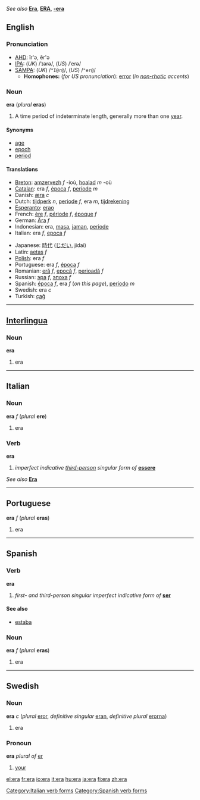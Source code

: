 ''See also'' '''[[Era]]''', '''[[ERA]]''', '''[[-era]]'''

==English==
===Pronunciation===
*[[AHD]]: îr'ə, ĕr'ə
*[[IPA]]: (''UK'') /ˈɪərə/, (''US'') /ˈerə/
*[[SAMPA]]: (''UK'') /<tt>"I@r@</tt>/, (''US'') /<tt>"er@</tt>/
**'''Homophones:''' (''for US pronunciation''): [[error]] (''in [[non-rhotic]] accents'')

===Noun===
'''era''' (''plural'' '''eras''')
#A time period of indeterminate length, generally more than one [[year]].

====Synonyms====
*[[age]]
*[[epoch]]
*[[period]]

====Translations====
{{top}}
*[[Breton]]: [[amzervezh]] ''f'' -ioù, [[hoalad]] ''m'' -où
*[[Catalan]]: era ''f'', [[època]] ''f'', [[període]] ''m''
*Danish: [[æra]] ''c''
*Dutch: [[tijdperk]] ''n'', [[periode]] ''f'', era ''m'', [[tijdrekening]]
*[[Esperanto]]: [[erao]]
*French: [[ère]] ''f'', [[période]] ''f'', [[époque]] ''f''
*German: [[Ära]] ''f''
*Indonesian: era, [[masa]], [[jaman]], [[periode]]
*Italian: era ''f'', [[epoca]] ''f''
{{mid}}
*Japanese: [[時代]] ([[じだい]], jidai)
*Latin: [[aetas]] ''f''
*[[Polish]]: era ''f''
*Portuguese: era ''f'', [[época]] ''f''
*Romanian: [[eră]] ''f'', [[epocă]] ''f'', [[perioadă]] ''f''
*Russian: [[эра]] ''f'', [[эпоха]] ''f''
*Spanish: [[época]] ''f'', era ''f'' (''on this page''), [[período]] ''m''
*Swedish: era ''c''
*Turkish: [[çağ]]
{{bottom}}

----

==[[Interlingua]]==
===Noun===
'''era'''

#era

----
==Italian==
===Noun===
'''era''' ''f'' (''plural'' '''ere''')

#era

===Verb===
'''era'''

#''imperfect indicative [[third-person]] singular form of'' '''[[essere]]'''
[[Category:Italian verb forms]]
''See also'' '''[[Era]]'''

----
==Portuguese==
'''era''' ''f'' (''plural'' '''eras''')

#era

----
==Spanish==
===Verb===
'''era'''

#''first- and third-person singular imperfect indicative form of'' '''[[ser]]'''
[[Category:Spanish verb forms]]
====See also====
*[[estaba]]

===Noun===
'''era''' ''f'' (''plural'' '''eras''')

#era

----

==Swedish==
===Noun===
'''era''' ''c'' (''plural'' [[eror]], ''definitive singular'' [[eran]], ''definitive plural'' [[erorna]])

#era

===Pronoun===
'''era''' ''plural of'' [[er#Swedish|er]]

#[[your]]

[[el:era]]
[[fr:era]]
[[io:era]]
[[it:era]]
[[hu:era]]
[[ja:era]]
[[fi:era]]
[[zh:era]]